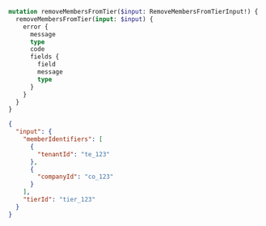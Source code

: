 ```graphql Query
mutation removeMembersFromTier($input: RemoveMembersFromTierInput!) {
  removeMembersFromTier(input: $input) {
    error {
      message
      type
      code
      fields {
        field
        message
        type
      }
    }
  }
}
```

```json Variables
{
  "input": {
    "memberIdentifiers": [
      {
        "tenantId": "te_123"
      },
      {
        "companyId": "co_123"
      }
    ],
    "tierId": "tier_123"
  }
}
```
